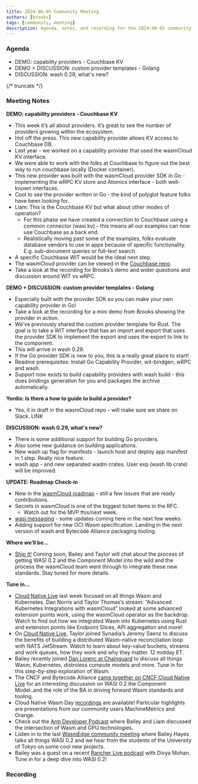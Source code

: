 ```yaml
---
title: 2024-06-05 Community Meeting
authors: [brooks]
tags: [community, meeting]
description: Agenda, notes, and recording for the 2024-06-05 community meeting
---
```



### Agenda

- DEMO: capability providers - Couchbase KV
- DEMO + DISCUSSION: custom provider templates - Golang
- DISCUSSION: wash 0.29, what's new?

{/* truncate */}

### Meeting Notes

**DEMO: capability providers - Couchbase KV**

- This week it’s all about providers. It’s great to see the number of providers growing within the ecosystem.
- Hot off the press. This new capability provider allows KV access to Couchbase DB.
- Last year - we worked on a capability provider that used the wasmCloud KV interface.
- We were able to work with the folks at Couchbase to figure out the best way to run couchbase locally (Docker container).
- This new provider was built with the wasmCloud provider SDK in Go - implementing the wRPC KV store and Atomics interface - both well-known interfaces.
- Cool to see the provider written in Go - the kind of polyglot feature folks have been looking for.
- Liam: This is the Couchbase KV but what about other modes of operation?
    - For this phase we have created a connection to Couchbase using a common connector (wasi kv) - this means all our examples can now use Couchbase as a back end.
    - Realistically moving past some of the examples, folks evaluate database vendors to use in apps because of specific functionality. E.g. sub-document queries or full-text search.
- A specific Couchbase WIT would be the ideal next step.
- The wasmCloud provider can be viewed in the [Couchbase repo](https://github.com/couchbaselabs/wasmcloud-provider-couchbase).
- Take a look at the recording for Brooks’s demo and wider questions and discussion around WIT vs wRPC.

**DEMO + DISCUSSION: custom provider templates - Golang**

- Especially built with the provider SDK so you can make your own capability provider in Go!
- Take a look at the recording for a mini demo from Brooks showing the provider in action.
- We’ve previously shared the custom provider template for Rust. The goal is to take a WIT interface that has an import and export that uses the provider SDK to implement the export and uses the export to link to the component.
- This will arrive in wash 0.29.
- If the Go provider SDK is new to you, this is a really great place to start!
- Readme prerequisites: Install Go Capability Provider, wit-bindgen, wRPC and wash.
- Support now exists to build capability providers with wash build - this does bindings generation for you and packages the archive automatically.

**Yordis: Is there a how to guide to build a provider?**
- Yes, it in draft in the wasmCloud repo - will make sure we share on Slack. LINK

**DISCUSSION: wash 0.29, what's new?**

- There is some additional support for building Go providers.
- Also some new guidance on building applications.
- New wash up flag for manifests - launch host and deploy app manifest in 1 step. Really nice feature.
- wash app - and new separated wadm crates. User exp (wash lib crate) will be improved.

**UPDATE: Roadmap Check-in**

- New in the [wasmCloud roadmap](https://wasmcloud.com/docs/roadmap) - still a few issues that are ready contributions.
- Secrets in wasmCloud is one of the biggest ticket items in the RFC.
    - Watch out for the MVP this/next week.
- [wasi messaging](https://github.com/WebAssembly/wasi-messaging/pull/23) - some updates coming here in the next few weeks.
- Adding support for new OCI Wasm specification. Landing in the next version of wash and Bytecode Alliance packaging tooling.

**Where we’ll be…**

- [Ship it!](https://changelog.com/shipit) Coming soon, Bailey and Taylor will chat about the process of getting WASI 0.2 and the Component Model into the wild and the process the wasmCloud team went through to integrate these new standards. Stay tuned for more details.

**Tune in…**

- [Cloud Native Live](https://community.cncf.io/events/details/cncf-cncf-online-programs-presents-cloud-native-live-advanced-kubernetes-integrations-with-wasmcloud/) last week focused on all things Wasm and Kubernetes. Dan Norris and Taylor Thomas’s stream: “Advanced Kubernetes Integrations with wasmCloud” looked at some advanced extension points work, using the wasmCloud operator as the backdrop. Watch to find out how we integrated Wasm into Kubernetes using Rust and extension points like Endpoint Slices, API aggregation and more!
- On [Cloud Native Live](https://community.cncf.io/events/details/cncf-cncf-online-programs-presents-cloud-native-live-advanced-nats-building-a-wasm-native-reconciliation-loop/), Taylor joined Synadia’s Jeremy Saenz to discuss the benefits of building a distributed Wasm-native reconciliation loop with NATS JetStream. Watch to learn about key-value buckets, streams and work queues, how they work and why they matter. 12 midday ET.
- Bailey recently joined [Dan Lorenc at Chainguard](https://www.linkedin.com/events/chainguardxcosmonic-wasmcloud-d7191086372173086720/about/) to discuss all things Wasm, Kubernetes, distroless compute models and more. Tune in for this step-by-step exploration of Wasm.
- The CNCF and Bytecode Alliance [came together on CNCF Cloud Native Live](https://www.youtube.com/watch?v=5Nv51foQ1mQ) for an interesting discussion on WASI 0.2 the Component Model..and the role of the BA in driving forward Wasm standards and tooling.
- Cloud Native Wasm Day [recordings](https://youtube.com/playlist?list=PLj6h78yzYM2MQteKoXxICTWiUdZYEw6RI&feature=shared) are available! Particular highlights are presentations from our community users MachineMetrics and Orange.
- Check out the [Arm Developer Podcast](https://www.youtube.com/watch?v=iDTHXGuqXAI) where Bailey and Liam discussed the intersection of Wasm and GPU technologies.
- Listen in to the last [WasmEdge community meeting](https://youtu.be/ttiE7g2Ojuk) where Bailey Hayes talks all things WASI 0.2 and we hear from the students of the University of Tokyo on some cool new projects.
- Bailey was a guest on a recent [Rancher Live podcast](https://www.youtube.com/watch?v=SPdzvL59tIA) with Divya Mohan. Tune in for a deep dive into WASI 0.2!

### Recording

<YouTube url="https://www.youtube.com/watch?v=z0OUgqSnH9I" />
